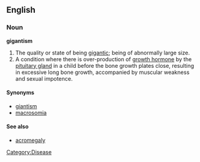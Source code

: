 {{wikipedia}}
==English==
===Noun===
'''gigantism'''

# The quality or state of being [[gigantic]]; being of abnormally large size. 
# A condition where there is over-production of [[growth hormone]] by the [[pituitary gland]] in a child before the bone growth plates close, resulting in excessive long bone growth, accompanied by muscular weakness and sexual impotence.

====Synonyms====
*[[giantism]]
*[[macrosomia]]

====See also====
*[[acromegaly]]

[[Category:Disease]]